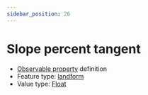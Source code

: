 ```yaml
---
sidebar_position: 26
---
```



# Slope percent tangent

- [Observable property](/viewers/dawe-vocabs?uri=https://linked.data.gov.au/def/nrm/bc537f95-6721-4a87-bd30-62d6377424ef) definition
- Feature type: [landform](http://linked.data.gov.au/def/tern-cv/2cf3ed29-440e-4a50-9bbc-5aab30df9fcd)
- Value type: [Float](https://w3id.org/tern/ontologies/tern/Float)

<Example
  protocolModule="plot-soil-description"
  observableProperty="https://linked.data.gov.au/def/nrm/bc537f95-6721-4a87-bd30-62d6377424ef"
/>
